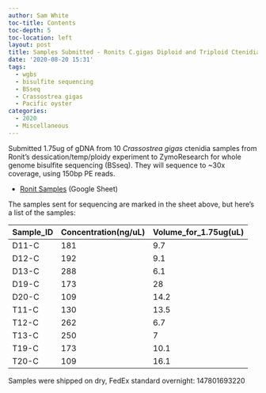 ```yaml
---
author: Sam White
toc-title: Contents
toc-depth: 5
toc-location: left
layout: post
title: Samples Submitted - Ronits C.gigas Diploid and Triploid Ctenidia to ZymoResearch for WGBS
date: '2020-08-20 15:31'
tags:
  - wgbs
  - bisulfite sequencing
  - BSseq
  - Crassostrea gigas
  - Pacific oyster
categories:
  - 2020
  - Miscellaneous
---
```

Submitted 1.75ug of gDNA from 10 _Crassostrea gigas_ ctenidia samples from Ronit's dessication/temp/ploidy experiment to ZymoResearch for whole genome bisulfite sequencing (BSseq). They will sequence to ~30x coverage, using 150bp PE reads.

- [Ronit Samples](https://docs.google.com/spreadsheets/d/1QfEV4wUp3jgChxHhpaYsVswZEem3t3uQATNk4bB_XIU/edit?usp=sharing) (Google Sheet)

The samples sent for sequencing are marked in the sheet above, but here's a list of the samples:

| Sample_ID | Concentration(ng/uL) | Volume_for_1.75ug(uL) |
|-----------|----------------------|-----------------------|
| D11-C     | 181                  | 9.7                   |
| D12-C     | 192                  | 9.1                   |
| D13-C     | 288                  | 6.1                   |
| D19-C     | 173                  | 28                    |
| D20-C     | 109                  | 14.2                  |
| T11-C     | 130                  | 13.5                  |
| T12-C     | 262                  | 6.7                   |
| T13-C     | 250                  | 7                     |
| T19-C     | 173                  | 10.1                  |
| T20-C     | 109                  | 16.1                  |


Samples were shipped on dry, FedEx standard overnight: 147801693220
